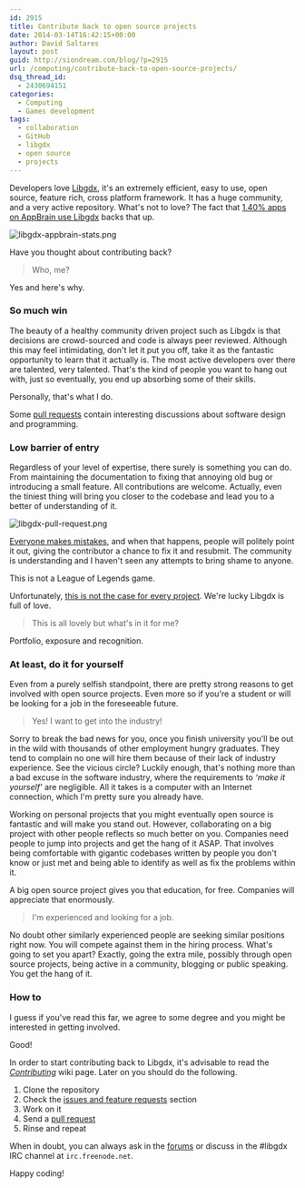```yaml
---
id: 2915
title: Contribute back to open source projects
date: 2014-03-14T16:42:15+00:00
author: David Saltares
layout: post
guid: http://siondream.com/blog/?p=2915
url: /computing/contribute-back-to-open-source-projects/
dsq_thread_id:
  - 2430694151
categories:
  - Computing
  - Games development
tags:
  - collaboration
  - GitHub
  - libgdx
  - open source
  - projects
---
```


Developers love [Libgdx](https://github.com/libgdx/libgdx), it's an extremely efficient, easy to use, open source, feature rich, cross platform framework. It has a huge community, and a very active repository. What's not to love? The fact that [1.40% apps on AppBrain use Libgdx](http://www.appbrain.com/stats/libraries/details/libgdx/libgdx) backs that up.

![libgdx-appbrain-stats.png](/img/wp/libgdx-appbrain-stats.webp)

Have you thought about contributing back?

> Who, me?

Yes and here's why.

### So much win

The beauty of a healthy community driven project such as Libgdx is that decisions are crowd-sourced and code is always peer reviewed. Although this may feel intimidating, don't let it put you off, take it as the fantastic opportunity to learn that it actually is. The most active developers over there are talented, very talented. That's the kind of people you want to hang out with, just so eventually, you end up absorbing some of their skills.

Personally, that's what I do.

Some [pull requests](https://github.com/libgdx/libgdx/pull/575) contain interesting discussions about software design and programming.

### Low barrier of entry

Regardless of your level of expertise, there surely is something you can do. From maintaining the documentation to fixing that annoying old bug or introducing a small feature. All contributions are welcome. Actually, even the tiniest thing will bring you closer to the codebase and lead you to a better of understanding of it.

![libgdx-pull-request.png](/img/wp/libgdx-pull-request.webp)

[Everyone makes mistakes](https://github.com/libgdx/libgdx/pull/1335), and when that happens, people will politely point it out, giving the contributor a chance to fix it and resubmit. The community is understanding and I haven't seen any attempts to bring shame to anyone.

This is not a League of Legends game.

Unfortunately, [this is not the case for every project](/computing/dont-be-a-dick-with-the-community/). We're lucky Libgdx is full of love.

> This is all lovely but what's in it for me?

Portfolio, exposure and recognition.

### At least, do it for yourself

Even from a purely selfish standpoint, there are pretty strong reasons to get involved with open source projects. Even more so if you're a student or will be looking for a job in the foreseeable future.

> Yes! I want to get into the industry!

Sorry to break the bad news for you, once you finish university you'll be out in the wild with thousands of other employment hungry graduates. They tend to complain no one will hire them because of their lack of industry experience. See the vicious circle? Luckily enough, that's nothing more than a bad excuse in the software industry, where the requirements to _&#8216;make it yourself'_ are negligible. All it takes is a computer with an Internet connection, which I'm pretty sure you already have.

Working on personal projects that you might eventually open source is fantastic and will make you stand out. However, collaborating on a big project with other people reflects so much better on you. Companies need people to jump into projects and get the hang of it ASAP. That involves being comfortable with gigantic codebases written by people you don't know or just met and being able to identify as well as fix the problems within it.

A big open source project gives you that education, for free. Companies will appreciate that enormously.

> I'm experienced and looking for a job.

No doubt other similarly experienced people are seeking similar positions right now. You will compete against them in the hiring process. What's going to set you apart? Exactly, going the extra mile, possibly through open source projects, being active in a community, blogging or public speaking. You get the hang of it.

### How to

I guess if you've read this far, we agree to some degree and you might be interested in getting involved.

Good!

In order to start contributing back to Libgdx, it's advisable to read the _[Contributing](https://github.com/libgdx/libgdx/wiki/Contributing)_ wiki page. Later on you should do the following.

1. Clone the repository
2. Check the [issues and feature requests](https://github.com/libgdx/libgdx/issues?state=open) section
3. Work on it
4. Send a [pull request](https://github.com/libgdx/libgdx/pulls)
5. Rinse and repeat

When in doubt, you can always ask in the [forums](http://www.badlogicgames.com/forum/) or discuss in the #libgdx IRC channel at `irc.freenode.net`.

Happy coding!
